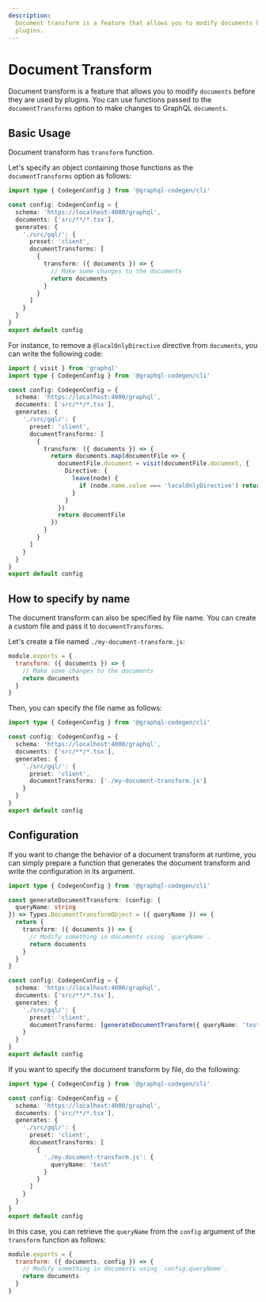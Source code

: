 ```yaml
---
description:
  Document transform is a feature that allows you to modify documents before they are used by
  plugins.
---
```



# Document Transform

Document transform is a feature that allows you to modify `documents` before they are used by
plugins. You can use functions passed to the `documentTransforms` option to make changes to GraphQL
`documents`.

## Basic Usage

Document transform has `transform` function.

Let's specify an object containing those functions as the `documentTransforms` option as follows:

```ts {9-17}
import type { CodegenConfig } from '@graphql-codegen/cli'

const config: CodegenConfig = {
  schema: 'https://localhost:4000/graphql',
  documents: ['src/**/*.tsx'],
  generates: {
    './src/gql/': {
      preset: 'client',
      documentTransforms: [
        {
          transform: ({ documents }) => {
            // Make some changes to the documents
            return documents
          }
        }
      ]
    }
  }
}
export default config
```

For instance, to remove a `@localOnlyDirective` directive from `documents`, you can write the
following code:

```ts {2, 13-22}
import { visit } from 'graphql'
import type { CodegenConfig } from '@graphql-codegen/cli'

const config: CodegenConfig = {
  schema: 'https://localhost:4000/graphql',
  documents: ['src/**/*.tsx'],
  generates: {
    './src/gql/': {
      preset: 'client',
      documentTransforms: [
        {
          transform: ({ documents }) => {
            return documents.map(documentFile => {
              documentFile.document = visit(documentFile.document, {
                Directive: {
                  leave(node) {
                    if (node.name.value === 'localOnlyDirective') return null
                  }
                }
              })
              return documentFile
            })
          }
        }
      ]
    }
  }
}
export default config
```

## How to specify by name

The document transform can also be specified by file name. You can create a custom file and pass it
to `documentTransforms`.

Let's create a file named `./my-document-transform.js`:

```js
module.exports = {
  transform: ({ documents }) => {
    // Make some changes to the documents
    return documents
  }
}
```

Then, you can specify the file name as follows:

```ts {9}
import type { CodegenConfig } from '@graphql-codegen/cli'

const config: CodegenConfig = {
  schema: 'https://localhost:4000/graphql',
  documents: ['src/**/*.tsx'],
  generates: {
    './src/gql/': {
      preset: 'client',
      documentTransforms: ['./my-document-transform.js']
    }
  }
}
export default config
```

## Configuration

If you want to change the behavior of a document transform at runtime, you can simply prepare a
function that generates the document transform and write the configuration in its argument.

```ts {3-10, 18}
import type { CodegenConfig } from '@graphql-codegen/cli'

const generateDocumentTransform: (config: {
  queryName: string
}) => Types.DocumentTransformObject = ({ queryName }) => {
  return {
    transform: ({ documents }) => {
      // Modify something in documents using `queryName`.
      return documents
    }
  }
}

const config: CodegenConfig = {
  schema: 'https://localhost:4000/graphql',
  documents: ['src/**/*.tsx'],
  generates: {
    './src/gql/': {
      preset: 'client',
      documentTransforms: [generateDocumentTransform({ queryName: 'test' })]
    }
  }
}
export default config
```

If you want to specify the document transform by file, do the following:

```ts {11-13}
import type { CodegenConfig } from '@graphql-codegen/cli'

const config: CodegenConfig = {
  schema: 'https://localhost:4000/graphql',
  documents: ['src/**/*.tsx'],
  generates: {
    './src/gql/': {
      preset: 'client',
      documentTransforms: [
        {
          './my-document-transform.js': {
            queryName: 'test'
          }
        }
      ]
    }
  }
}
export default config
```

In this case, you can retrieve the `queryName` from the `config` argument of the `transform`
function as follows:

```js
module.exports = {
  transform: ({ documents, config }) => {
    // Modify something in documents using `config.queryName`.
    return documents
  }
}
```
